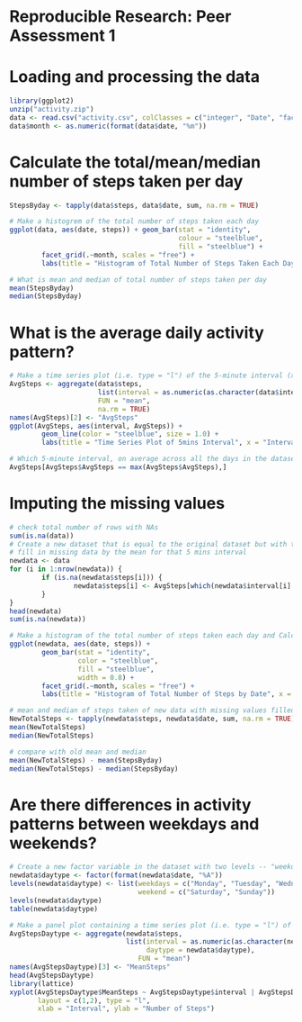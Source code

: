 Reproducible Research: Peer Assessment 1
==========================================

# Loading and processing the data
```r
library(ggplot2)
unzip("activity.zip")
data <- read.csv("activity.csv", colClasses = c("integer", "Date", "factor"))
data$month <- as.numeric(format(data$date, "%m"))
```

# Calculate the total/mean/median number of steps taken per day
```r
StepsByday <- tapply(data$steps, data$date, sum, na.rm = TRUE)

# Make a histogrem of the total number of steps taken each day
ggplot(data, aes(date, steps)) + geom_bar(stat = "identity",
                                          colour = "steelblue",
                                          fill = "steelblue") +
        facet_grid(.~month, scales = "free") +
        labs(title = "Histogram of Total Number of Steps Taken Each Day", x = "Date", y = "Total Number of Steps")

# What is mean and median of total number of steps taken per day
mean(StepsByday)
median(StepsByday)
```

# What is the average daily activity pattern?
```r
# Make a time series plot (i.e. type = "l") of the 5-minute interval (x-axis) and the average number of steps taken, averaged across all days (y-axis)
AvgSteps <- aggregate(data$steps, 
                      list(interval = as.numeric(as.character(data$interval))),
                      FUN = "mean", 
                      na.rm = TRUE)
names(AvgSteps)[2] <- "AvgSteps"
ggplot(AvgSteps, aes(interval, AvgSteps)) +
        geom_line(color = "steelblue", size = 1.0) +
        labs(title = "Time Series Plot of 5mins Interval", x = "Interval", y = "Average Number of Steps")

# Which 5-minute interval, on average across all the days in the dataset, contains the maximum number of steps?
AvgSteps[AvgSteps$AvgSteps == max(AvgSteps$AvgSteps),]
```

# Imputing the missing values
```r
# check total number of rows with NAs
sum(is.na(data))
# Create a new dataset that is equal to the original dataset but with the missing data filled in.
# fill in missing data by the mean for that 5 mins interval
newdata <- data
for (i in 1:nrow(newdata)) {
        if (is.na(newdata$steps[i])) {
                newdata$steps[i] <- AvgSteps[which(newdata$interval[i] == AvgSteps$interval), ]$AvgSteps
        }
}
head(newdata)
sum(is.na(newdata))

# Make a histogram of the total number of steps taken each day and Calculate and report the mean and median total number of steps taken per day.
ggplot(newdata, aes(date, steps)) + 
        geom_bar(stat = "identity",
                 color = "steelblue",
                 fill = "steelblue",
                 width = 0.8) +
        facet_grid(.~month, scales = "free") +
        labs(title = "Histogram of Total Number of Steps by Date", x = "Date", y = "Total Number of Steps")

# mean and median of steps taken of new data with missing values filled
NewTotalSteps <- tapply(newdata$steps, newdata$date, sum, na.rm = TRUE)
mean(NewTotalSteps)
median(NewTotalSteps)

# compare with old mean and median
mean(NewTotalSteps) - mean(StepsByday)
median(NewTotalSteps) - median(StepsByday)
```

# Are there differences in activity patterns between weekdays and weekends?
```r
# Create a new factor variable in the dataset with two levels -- "weekday" and "weekend" indicating whether a given date is a weekday or weekend day.
newdata$daytype <- factor(format(newdata$date, "%A"))
levels(newdata$daytype) <- list(weekdays = c("Monday", "Tuesday", "Wednesday", "Thursday", "Friday"),
                                weekend = c("Saturday", "Sunday"))
levels(newdata$daytype)
table(newdata$daytype)

# Make a panel plot containing a time series plot (i.e. type = "l") of the 5-minute interval (x-axis) and the average number of steps taken, averaged across all weekday days or weekend days (y-axis).
AvgStepsDaytype <- aggregate(newdata$steps, 
                             list(interval = as.numeric(as.character(newdata$interval)),
                                  daytype = newdata$daytype),
                                FUN = "mean")
names(AvgStepsDaytype)[3] <- "MeanSteps"
head(AvgStepsDaytype)
library(lattice)
xyplot(AvgStepsDaytype$MeanSteps ~ AvgStepsDaytype$interval | AvgStepsDaytype$daytype,
       layout = c(1,2), type = "l",
       xlab = "Interval", ylab = "Number of Steps")
```




